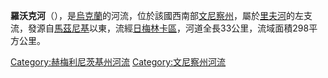 '''羅沃克河'''（{{lang-uk|Ровок}}），是[[烏克蘭|烏克蘭]]的河流，位於該國西南部[[文尼察州|文尼察州]]，屬於[[里夫河|里夫河]]的左支流，發源自[[馬茲尼基|馬茲尼基]]以東，流經[[日梅林卡區|日梅林卡區]]，河道全長33公里，流域面積298平方公里。

{{DEFAULTSORT:Ровок}}
[[Category:赫梅利尼茨基州河流|Category:赫梅利尼茨基州河流]]
[[Category:文尼察州河流|Category:文尼察州河流]]


{{Ukraine-river-stub}}